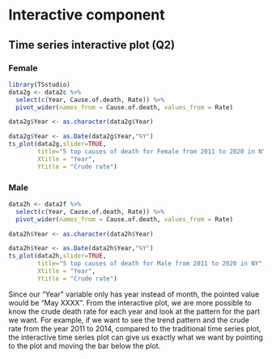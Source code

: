 # Interactive component

## Time series interactive plot (Q2)

### Female
```r
library(TSstudio)
data2g <- data2c %>%
  select(c(Year, Cause.of.death, Rate)) %>%
  pivot_wider(names_from = Cause.of.death, values_from = Rate)

data2g$Year <- as.character(data2g$Year)

data2g$Year <- as.Date(data2g$Year,"%Y")
ts_plot(data2g,slider=TRUE, 
        title="5 top causes of death for Female from 2011 to 2020 in NY",
        Xtitle = "Year",
        Ytitle = "Crude rate")
```
### Male
```r
data2h <- data2f %>%
  select(c(Year, Cause.of.death, Rate)) %>%
  pivot_wider(names_from = Cause.of.death, values_from = Rate)

data2h$Year <- as.character(data2h$Year)

data2h$Year <- as.Date(data2h$Year,"%Y")
ts_plot(data2h,slider=TRUE, 
        title="5 top causes of death for Male from 2011 to 2020 in NY",
        Xtitle = "Year",
        Ytitle = "Crude rate")
```

Since our "Year" variable only has year instead of month, the pointed value would be "May XXXX". From the interactive plot, we are more possible to know the crude death rate for each year and look at the pattern for the part we want. For example, if we want to see the trend pattern and the crude rate from the year 2011 to 2014, compared to the traditional time series plot, the interactive time series plot can give us exactly what we want by pointing to the plot and moving the bar below the plot. 
